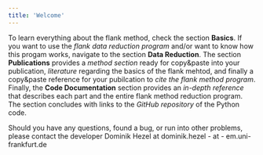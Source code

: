 ```yaml
---
title: 'Welcome'
---
```


To learn everything about the flank method, check the section **Basics**. If you want to use the *flank data reduction program* and/or want to know how this progam works, navigate to the section **Data Reduction**. The section **Publications** provides a *method section* ready for copy&paste into your publication, *literature* regarding the basics of the flank mehtod, and finally a copy&paste reference for your pubilcation to *cite the flank method program*. Finally, the **Code Documentation** section provides an *in-depth reference* that describes each part and the entire flank method reduction program. The section concludes with links to the *GitHub repository* of the Python code.

Should you have any questions, found a bug, or run into other problems, please contact the developer Dominik Hezel at dominik.hezel - at - em.uni-frankfurt.de
